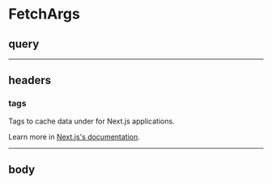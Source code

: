 
# FetchArgs

## query

___

## headers

### tags

Tags to cache data under for Next.js applications.

Learn more in [Next.js's documentation](https://nextjs.org/docs/app/building-your-application/caching#fetch-optionsnexttags-and-revalidatetag).

___

## body
